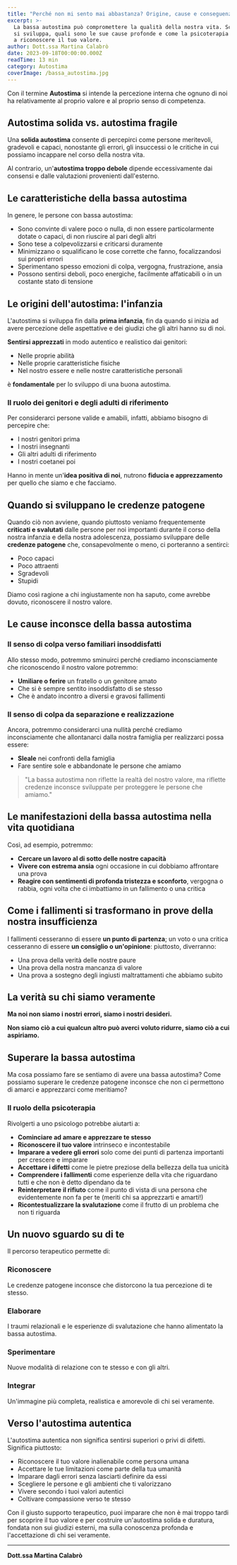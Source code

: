 ```yaml
---
title: "Perché non mi sento mai abbastanza? Origine, cause e conseguenze della bassa Autostima"
excerpt: >-
  La bassa autostima può compromettere la qualità della nostra vita. Scopri come 
  si sviluppa, quali sono le sue cause profonde e come la psicoterapia può aiutarti 
  a riconoscere il tuo valore.
author: Dott.ssa Martina Calabrò
date: 2023-09-18T00:00:00.000Z
readTime: 13 min
category: Autostima
coverImage: /bassa_autostima.jpg
---
```


Con il termine **Autostima** si intende la percezione interna che ognuno di noi ha relativamente al proprio valore e al proprio senso di competenza.

## Autostima solida vs. autostima fragile

Una **solida autostima** consente di percepirci come persone meritevoli, gradevoli e capaci, nonostante gli errori, gli insuccessi o le critiche in cui possiamo incappare nel corso della nostra vita. 

Al contrario, un'**autostima troppo debole** dipende eccessivamente dai consensi e dalle valutazioni provenienti dall'esterno.

## Le caratteristiche della bassa autostima

In genere, le persone con bassa autostima:

- Sono convinte di valere poco o nulla, di non essere particolarmente dotate o capaci, di non riuscire al pari degli altri
- Sono tese a colpevolizzarsi e criticarsi duramente
- Minimizzano o squalificano le cose corrette che fanno, focalizzandosi sui propri errori
- Sperimentano spesso emozioni di colpa, vergogna, frustrazione, ansia
- Possono sentirsi deboli, poco energiche, facilmente affaticabili o in un costante stato di tensione


## Le origini dell'autostima: l'infanzia

L'autostima si sviluppa fin dalla **prima infanzia**, fin da quando si inizia ad avere percezione delle aspettative e dei giudizi che gli altri hanno su di noi. 

**Sentirsi apprezzati** in modo autentico e realistico dai genitori:

- Nelle proprie abilità
- Nelle proprie caratteristiche fisiche
- Nel nostro essere e nelle nostre caratteristiche personali

è **fondamentale** per lo sviluppo di una buona autostima.

### Il ruolo dei genitori e degli adulti di riferimento

Per considerarci persone valide e amabili, infatti, abbiamo bisogno di percepire che:

- I nostri genitori prima
- I nostri insegnanti
- Gli altri adulti di riferimento
- I nostri coetanei poi

Hanno in mente un'**idea positiva di noi**, nutrono **fiducia e apprezzamento** per quello che siamo e che facciamo.


## Quando si sviluppano le credenze patogene

Quando ciò non avviene, quando piuttosto veniamo frequentemente **criticati e svalutati** dalle persone per noi importanti durante il corso della nostra infanzia e della nostra adolescenza, possiamo sviluppare delle **credenze patogene** che, consapevolmente o meno, ci porteranno a sentirci:

- Poco capaci
- Poco attraenti
- Sgradevoli
- Stupidi

Diamo così ragione a chi ingiustamente non ha saputo, come avrebbe dovuto, riconoscere il nostro valore.

## Le cause inconsce della bassa autostima

### Il senso di colpa verso familiari insoddisfatti

Allo stesso modo, potremmo sminuirci perché crediamo inconsciamente che riconoscendo il nostro valore potremmo:

- **Umiliare o ferire** un fratello o un genitore amato
- Che si è sempre sentito insoddisfatto di se stesso
- Che è andato incontro a diversi e gravosi fallimenti

### Il senso di colpa da separazione e realizzazione

Ancora, potremmo considerarci una nullità perché crediamo inconsciamente che allontanarci dalla nostra famiglia per realizzarci possa essere:

- **Sleale** nei confronti della famiglia
- Fare sentire sole e abbandonate le persone che amiamo

> "La bassa autostima non riflette la realtà del nostro valore, ma riflette credenze inconsce sviluppate per proteggere le persone che amiamo."


## Le manifestazioni della bassa autostima nella vita quotidiana

Così, ad esempio, potremmo:

- **Cercare un lavoro al di sotto delle nostre capacità**
- **Vivere con estrema ansia** ogni occasione in cui dobbiamo affrontare una prova
- **Reagire con sentimenti di profonda tristezza e sconforto**, vergogna o rabbia, ogni volta che ci imbattiamo in un fallimento o una critica

## Come i fallimenti si trasformano in prove della nostra insufficienza

I fallimenti cesseranno di essere **un punto di partenza**; un voto o una critica cesseranno di essere **un consiglio o un'opinione**: piuttosto, diverranno:

- Una prova della verità delle nostre paure
- Una prova della nostra mancanza di valore
- Una prova a sostegno degli ingiusti maltrattamenti che abbiamo subito


## La verità su chi siamo veramente

**Ma noi non siamo i nostri errori, siamo i nostri desideri.**

**Non siamo ciò a cui qualcun altro può averci voluto ridurre, siamo ciò a cui aspiriamo.**

## Superare la bassa autostima

Ma cosa possiamo fare se sentiamo di avere una bassa autostima? Come possiamo superare le credenze patogene inconsce che non ci permettono di amarci e apprezzarci come meritiamo?

### Il ruolo della psicoterapia

Rivolgerti a uno psicologo potrebbe aiutarti a:

- **Cominciare ad amare e apprezzare te stesso**
- **Riconoscere il tuo valore** intrinseco e incontestabile
- **Imparare a vedere gli errori** solo come dei punti di partenza importanti per crescere e imparare
- **Accettare i difetti** come le pietre preziose della bellezza della tua unicità
- **Comprendere i fallimenti** come esperienze della vita che riguardano tutti e che non è detto dipendano da te
- **Reinterpretare il rifiuto** come il punto di vista di una persona che evidentemente non fa per te (meriti chi sa apprezzarti e amarti!)
- **Ricontestualizzare la svalutazione** come il frutto di un problema che non ti riguarda

## Un nuovo sguardo su di te

Il percorso terapeutico permette di:

### Riconoscere
Le credenze patogene inconsce che distorcono la tua percezione di te stesso.

### Elaborare
I traumi relazionali e le esperienze di svalutazione che hanno alimentato la bassa autostima.

### Sperimentare
Nuove modalità di relazione con te stesso e con gli altri.

### Integrar
Un'immagine più completa, realistica e amorevole di chi sei veramente.

## Verso l'autostima autentica

L'autostima autentica non significa sentirsi superiori o privi di difetti. Significa piuttosto:

- Riconoscere il tuo valore inalienabile come persona umana
- Accettare le tue limitazioni come parte della tua umanità
- Imparare dagli errori senza lasciarti definire da essi
- Scegliere le persone e gli ambienti che ti valorizzano
- Vivere secondo i tuoi valori autentici
- Coltivare compassione verso te stesso

Con il giusto supporto terapeutico, puoi imparare che non è mai troppo tardi per scoprire il tuo valore e per costruire un'autostima solida e duratura, fondata non sui giudizi esterni, ma sulla conoscenza profonda e l'accettazione di chi sei veramente.

---

**Dott.ssa Martina Calabrò**